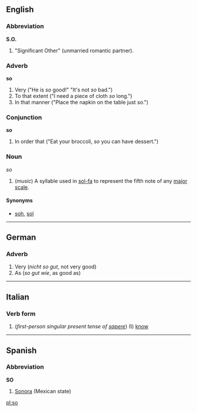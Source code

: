 ==English==

===Abbreviation===
'''S.O.'''

# "Significant Other" (unmarried romantic partner).

===Adverb===
'''so'''

# Very ("He is ''so'' good!"  "It's not ''so'' bad.")
# To that extent ("I need a piece of cloth ''so'' long.")
# In that manner ("Place the napkin on the table just ''so''.")

===Conjunction===
'''so'''

# In order that ("Eat your broccoli, ''so'' you can have dessert.")

===Noun===
''so''

#(''music'') A syllable used in [[sol-fa]] to represent the fifth note of any [[major scale]].

====Synonyms====
*[[soh]], [[sol]]

----
==German==
===Adverb===

# Very (''nicht so gut'', not very good)
# As (''so gut wie'', as good as)

----
==Italian==
===Verb form===

#(''first-person singular present tense of [[sapere]]'') (I) [[know]]

----
==Spanish==
===Abbreviation===
'''SO'''

#[[Sonora]] (Mexican state)

[[pl:so]]